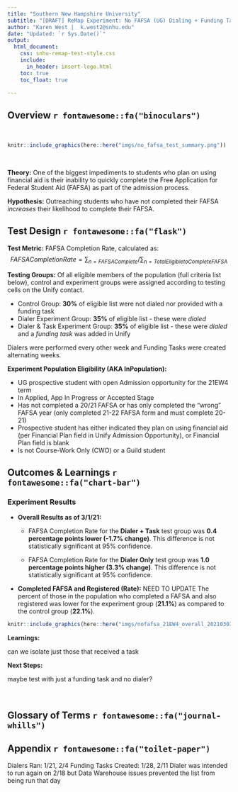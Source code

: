 ```yaml
---
title: "Southern New Hampshire University"
subtitle: "[DRAFT] ReMap Experiment: No FAFSA (UG) Dialing + Funding Task"
author: "Karen West |  k.west2@snhu.edu"
date: "Updated: `r Sys.Date()`"
output:
  html_document: 
    css: snhu-remap-test-style.css
    include:
      in_header: insert-logo.html
    toc: true
    toc_float: true
          
---
```


## Overview `r fontawesome::fa("binoculars")`
<br>

```r
knitr::include_graphics(here::here("imgs/no_fafsa_test_summary.png"))
```

<br>


__Theory:__ One of the biggest impediments to students who plan on using financial aid is their inability to quickly complete the Free Application for Federal Student Aid (FAFSA) as part of the admission process.

__Hypothesis:__ Outreaching students who have not completed their FAFSA *increases* their likelihood to complete their FAFSA.

## Test Design `r fontawesome::fa("flask")`

__Test Metric:__ FAFSA Completion Rate, calculated as:
$$FAFSA Completion Rate  = \sum_{n=FAFSA Complete} / \sum_{n=Total Eligible to Complete FAFSA}$$

__Testing Groups:__ Of all eligible members of the population (full criteria list below), control and experiment groups were assigned according to testing cells on the Unify contact.

+ Control Group: **30%** of eligible list were not dialed nor provided with a funding task
+ Dialer Experiment Group: **35%** of eligible list - these were *dialed*
+ Dialer & Task Experiment Group: **35%** of eligible list - these were *dialed* and a *funding task* was added in Unify

Dialers were performed every other week and Funding Tasks were created alternating weeks.

**Experiment Population Eligibility (AKA InPopulation):**

+ UG prospective student with open Admission opportunity for the 21EW4 term 
+ In Applied, App In Progress or Accepted Stage 
+ Has not completed a 20/21 FAFSA or has only completed the "wrong" FAFSA year (only completed 21-22 FAFSA form and must complete 20-21)    
+ Prospective student has either indicated they plan on using financial aid (per Financial Plan field in Unify Admission Opportunity), or Financial Plan field is blank
+ Is not Course-Work Only (CWO) or a Guild student

## Outcomes & Learnings `r fontawesome::fa("chart-bar")`

### Experiment Results

+ __Overall Results as of 3/1/21:__ 

  - FAFSA Completion Rate for the **Dialer + Task** test group was **0.4 percentage points lower (-1.7% change)**. This difference is not statistically significant at 95% confidence.

  - FAFSA Completion Rate for the **Dialer Only** test group was **1.0 percentage points higher (3.3% change)**. This difference is not statistically significant at 95% confidence.

+ __Completed FAFSA and Registered (Rate):__ NEED TO UPDATE The percent of those in the population who completed a FAFSA and also registered was lower for the experiment group (**21.1%**) as compared to the control group (**22.1%**).

```r
knitr::include_graphics(here::here("imgs/nofafsa_21EW4_overall_20210301.png", ""))
```


__Learnings:__

can we isolate just those that received a task

__Next Steps:__

maybe test with just a funding task and no dialer?

<br>

## Glossary of Terms `r fontawesome::fa("journal-whills")`


## Appendix `r fontawesome::fa("toilet-paper")`
<!-- #`r fontawesome::fa("stack-overflow")` -->

Dialers Ran: 1/21, 2/4 
Funding Tasks Created: 1/28, 2/11
Dialer was intended to run again on 2/18 but Data Warehouse issues prevented the list from being run that day
